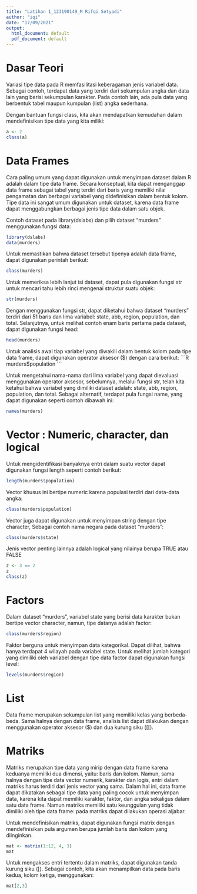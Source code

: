 ---
title: "Latihan 1_123190149_M Rifqi Setyadi"
author: "iqi"
date: "17/09/2021"
output:
  html_document: default
  pdf_document: default
---

# Dasar Teori 

Variasi tipe data pada R memfasilitasi keberagaman jenis variabel data. Sebagai contoh, terdapat data yang terdiri dari sekumpulan angka dan data lain yang berisi sekumpulan karakter. Pada contoh lain, ada pula data yang berbentuk tabel maupun kumpulan (list) angka sederhana. 

Dengan bantuan fungsi class, kita akan mendapatkan kemudahan dalam mendefinisikan tipe data yang kita miliki:

```{R}
a <- 2
class(a)
```

# Data Frames

Cara paling umum yang dapat digunakan untuk menyimpan dataset dalam R adalah dalam tipe data frame. Secara konseptual, kita dapat menganggap data frame sebagai tabel yang terdiri dari baris yang memiliki nilai pengamatan dan berbagai variabel yang didefinisikan dalam bentuk kolom. Tipe data ini sangat umum digunakan untuk dataset, karena data frame dapat menggabungkan berbagai jenis tipe data dalam satu objek.

Contoh dataset pada library(dslabs) dan pilih dataset “murders” 
menggunakan fungsi data:

```{R}
library(dslabs)
data(murders)
```

Untuk memastikan bahwa dataset tersebut tipenya adalah data frame, dapat digunakan perintah berikut:

```{R}
class(murders)
```

Untuk memeriksa lebih lanjut isi dataset, dapat pula digunakan fungsi str untuk mencari tahu lebih rinci mengenai struktur suatu objek:

```{R}
str(murders)
```

Dengan menggunakan fungsi str, dapat diketahui bahwa dataset “murders” terdiri dari 51 baris dan lima variabel: state, abb, region, population, dan total. Selanjutnya, untuk melihat contoh enam baris pertama pada dataset, dapat digunakan fungsi head:

```{R}
head(murders)
```

Untuk analisis awal tiap variabel yang diwakili dalam bentuk kolom pada tipe data frame, dapat digunakan operator aksesor ($) dengan cara berikut:
 ```{R}
 murders$population
 ```
 
Untuk mengetahui nama-nama dari lima variabel yang dapat dievaluasi menggunakan operator aksesor, sebelumnya, melalui fungsi str, telah kita ketahui bahwa variabel yang dimiliki dataset adalah: state, abb, region, population, dan total. Sebagai alternatif, terdapat pula fungsi name, yang dapat digunakan seperti contoh dibawah ini:

```{R}
names(murders)
```

# Vector : Numeric, character, dan logical

Untuk mengidentifikasi banyaknya entri dalam suatu vector dapat digunakan fungsi length seperti contoh berikut:

```{R}
length(murders$population)
```

Vector khusus ini bertipe numeric karena populasi terdiri dari data-data angka:

 ```{R}
 class(murders$population)
 ```

Vector juga dapat digunakan untuk menyimpan string dengan tipe character, Sebagai contoh nama negara pada dataset “murders”:

```{R}
class(murders$state)
```

Jenis vector penting lainnya adalah logical yang nilainya berupa TRUE atau FALSE

```{R}
z <- 3 == 2
z
class(z)
```


# Factors

Dalam dataset “murders”, variabel state yang berisi data karakter bukan bertipe vector character, namun, tipe datanya adalah factor:

```{R}
class(murders$region)
```

Faktor berguna untuk menyimpan data kategorikal. Dapat dilihat, bahwa hanya terdapat 4 wilayah pada variabel state. Untuk melihat jumlah kategori yang dimiliki oleh variabel dengan tipe data factor dapat digunakan fungsi level: 

```{R}
levels(murders$region)
```

# List

Data frame merupakan sekumpulan list yang memiliki kelas yang berbeda-beda. Sama halnya dengan data frame, analisis list dapat dilakukan dengan menggunakan operator aksesor ($) dan dua kurung siku ([[). 


# Matriks

Matriks merupakan tipe data yang mirip dengan data frame karena keduanya memiliki dua dimensi, yaitu: baris dan kolom. Namun, sama halnya dengan tipe data vector numerik, karakter dan logis, entri dalam matriks harus terdiri dari jenis vector yang sama. Dalam hal ini, data frame dapat dikatakan sebagai tipe data yang paling cocok untuk menyimpan data, karena kita dapat memiliki karakter, faktor, dan angka sekaligus dalam satu data frame. Namun matriks memiliki 
satu keunggulan yang tidak dimiliki oleh tipe data frame: pada matriks dapat dilakukan operasi aljabar. 

Untuk mendefinisikan matriks, dapat digunakan fungsi matrix dengan mendefinisikan pula argumen berupa jumlah baris dan kolom yang diinginkan.

```{R}
mat <- matrix(1:12, 4, 3)
mat
```

Untuk mengakses entri tertentu dalam matriks, dapat digunakan tanda kurung siku ([). Sebagai contoh, kita akan menampilkan data pada baris kedua, kolom ketiga, menggunakan:

```{R}
mat[2,3]
```